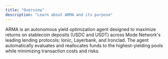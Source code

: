 ```yaml
---
title: "Overview"
description: "Learn about ARMA and its purpose"
---
```


ARMA is an autonomous yield optimization agent designed to maximize returns on stablecoin deposits (USDC and USDT) across Mode Network's leading lending protocols: Ionic, Layerbank, and Ironclad. The agent automatically evaluates and reallocates funds to the highest-yielding pools while minimizing transaction costs and risks.

